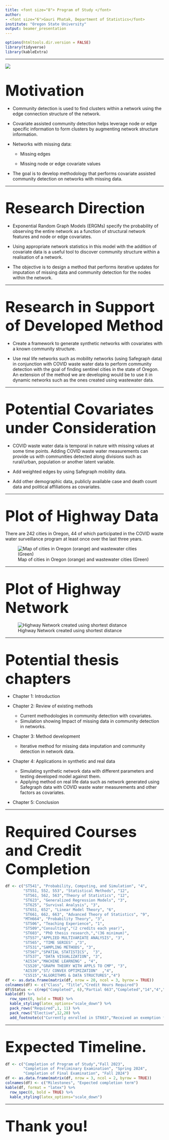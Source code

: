 ```yaml
---
title: <font size="8"> Program of Study </font>
author: 
- <font size="6">Gauri Phatak, Department of Statistics</font>
institute: "Oregon State University"
output: beamer_presentation
---
```


```r
options(htmltools.dir.version = FALSE)
library(tidyverse)
library(kableExtra)
```

---

![](introPOS.png)

# <font size="7">Motivation</font>


  - Community detection is used to find clusters within a network using the edge connection structure of the network.

  - Covariate assisted community detection helps leverage node or edge specific information to form clusters by augmenting network structure information. 

  - Networks with missing data:
  
    - Missing edges
  
    - Missing node or edge covariate values
  
  - The goal is to develop methodology that performs covariate assisted community detection on networks with missing data.

---

# <font size="7">Research Direction</font>

  - Exponential Random Graph Models (ERGMs) specify the probability of observing the entire network as a function of structural network features and node or edge covariates.
  
  - Using appropriate network statistics in this model with the addition of covariate data is a useful tool to discover community structure within a realisation of a network.
  
  - The objective is to design a method that performs iterative updates for imputation of missing data and community detection for the nodes within the network.

---

# <font size="7">Research in Support of Developed Method</font>

  - Create a framework to generate synthetic networks with covariates with a known community structure.
  
  - Use real life networks such as mobility networks (using Safegraph data) in conjunction with COVID waste water data to perform community detection with the goal of finding sentinel cities in the state of Oregon. An extension of the method we are developing would be to use it in dynamic networks such as the ones created using wastewater data.
  
  
---

# <font size="7">Potential Covariates under Consideration</font>

- COVID waste water data is temporal in nature with missing values at some time points. Adding COVID waste water measurements can provide us with communities detected along divisions such as rural/urban, population or another latent variable.

- Add weighted edges by using Safegraph mobility data.

- Add other demographic data, publicly available case and death count data and political affiliations as covariates.

---

# <font size="7">Plot of Highway Data</font>

There are 242 cities in Oregon, 44 of which participated in the COVID waste water surveillance program at least once over the last three years.
 
![Map of cities in Oregon (orange) and wastewater cities (Green)](citiesplot.png)

---

# <font size="7">Plot of Highway Network</font>

![Highway Network created using shortest distance](spectral.png)

---

# <font size="7">Potential thesis chapters</font>

  - Chapter 1: Introduction
  
  - Chapter 2: Review of existing methods
    - Current methodologies in community detection with covariates.
    - Simulation showing Impact of missing data in community detection in networks.
    
  - Chapter 3: Method development
    - Iterative method for missing data imputation and community detection in network data.
    
  - Chapter 4: Applications in synthetic and real data
    - Simulating synthetic network data with different parameters and testing developed model against them.
    - Applying method on real life data such as network generated using Safegraph data with COVID waste water measurements and other factors as covariates.
    
  - Chapter 5: Conclusion
  
---

# <font size="7">Required Courses and Credit Completion</font>

```r

df <- c("ST541", "Probability, Computing, and Simulation", "4",
        "ST551, 552, 553", "Statistical Methods", "12",
        "ST561, 562, 563","Theory of Statistics", "12",
        "ST623", "Generalized Regression Models", "3",
        "ST625", "Survival Analysis", "3",
        "ST651, 652", "Linear Model Theory", "6",
        "ST661, 662, 663", "Advanced Theory of Statistics", "9",
        "MTH664", "Probability Theory", "3",
        "ST506", "Teaching Experience", "1",
        "ST509","Consulting","(2 credits each year)",
        "ST603", "PhD thesis research,","(36 minimum)",
        "ST557","APPLIED MULTIVARIATE ANALYSIS", "3",
        "ST565", "TIME SERIES" ,"3",
        "ST531","SAMPLING METHODS", "3",
        "ST567","SPATIAL STATISTICS",  "3",
        "ST537", "DATA VISUALIZATION", "3",
        "AI534","MACHINE LEARNING" , "4",
        "CS520","GRAPH THEORY WITH APPLS TO CMP", "3",
        "AI539","ST/ CONVEX OPTIMIZATION"  ,"4",
        "CS515","ALGORITHMS & DATA STRUCTURES","4")
df <- as.data.frame(matrix(df, nrow = 20, ncol = 3, byrow = TRUE))
colnames(df) <- c("Class", "Title","Credit Hours Required")
df$Status <- c(rep("Completed", 6),"Partial 663","Completed","14","4","38",rep("Completed",9))
kable(df) %>% 
  row_spec(0, bold = TRUE) %>%
  kable_styling(latex_options="scale_down") %>%
  pack_rows("Required",1, 11) %>%
  pack_rows("Elective",12,20) %>%
  add_footnote(c("Currently enrolled in ST663","Received an exemption for ST509 in 2022"))


```

---

# <font size="7">Expected Timeline.</font>

```r

df <- c("Completion of Program of Study","Fall 2023",
        "Completion of Preliminary Examination", "Spring 2024",
        "Completion of Final Examination", "Fall 2024")
df <- as.data.frame(matrix(df, nrow = 3, ncol = 2, byrow = TRUE))
colnames(df) <- c("Milestones", "Expected completion term")
kable(df, format = "latex") %>% 
  row_spec(0, bold = TRUE) %>%
  kable_styling(latex_options="scale_down")
```


---

# <font size="20">Thank you!</font>
